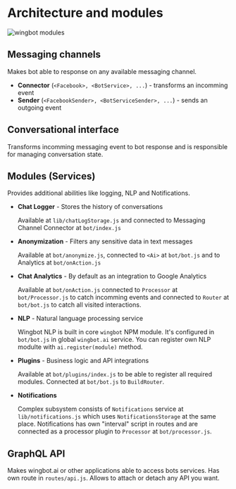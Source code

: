 
# Architecture and modules

![wingbot modules](./architecture@2x.png "Wingbot Architecture")

## Messaging channels

Makes bot able to response on any available messaging channel.

- **Connector** (`<Facebook>, <BotService>, ...`) - transforms an incomming event
- **Sender** (`<FacebookSender>, <BotServiceSender>, ...`) - sends an outgoing event

## Conversational interface

Transforms incomming messaging event to bot response and is responsible for managing conversation state.

## Modules (Services)

Provides additional abilities like logging, NLP and Notifications.

- **Chat Logger** - Stores the history of conversations

  Available at `lib/chatLogStorage.js` and connected to Messaging Channel Connector at `bot/index.js`

- **Anonymization** - Filters any sensitive data in text messages

  Available at `bot/anonymize.js`, connected to `<Ai>` at `bot/bot.js` and to Analytics at `bot/onAction.js`

- **Chat Analytics** - By default as an integration to Google Analytics

  Available at `bot/onAction.js` connected to `Processor` at `bot/Processor.js` to catch incomming events and connected to `Router` at `bot/bot.js` to catch all visited interactions.

- **NLP** - Natural language processing service

  Wingbot NLP is built in core `wingbot` NPM module. It's configured in `bot/bot.js` in global `wingbot.ai` service. You can register own NLP modulte with `ai.register(module)` method.

- **Plugins** - Business logic and API integrations

  Available at `bot/plugins/index.js` to be able to register all required modules. Connected at `bot/bot.js` to `BuildRouter`.

- **Notifications**

  Complex subsystem consists of `Notifications` service at `lib/notifications.js` which uses `NotificationsStorage` at the same place. Notifications has own "interval" script in routes and are connected as a processor plugin to `Processor` at `bot/processor.js`.

## GraphQL API

Makes wingbot.ai or other applications able to access bots services. Has own route in `routes/api.js`. Allows to attach or detach any API you want.